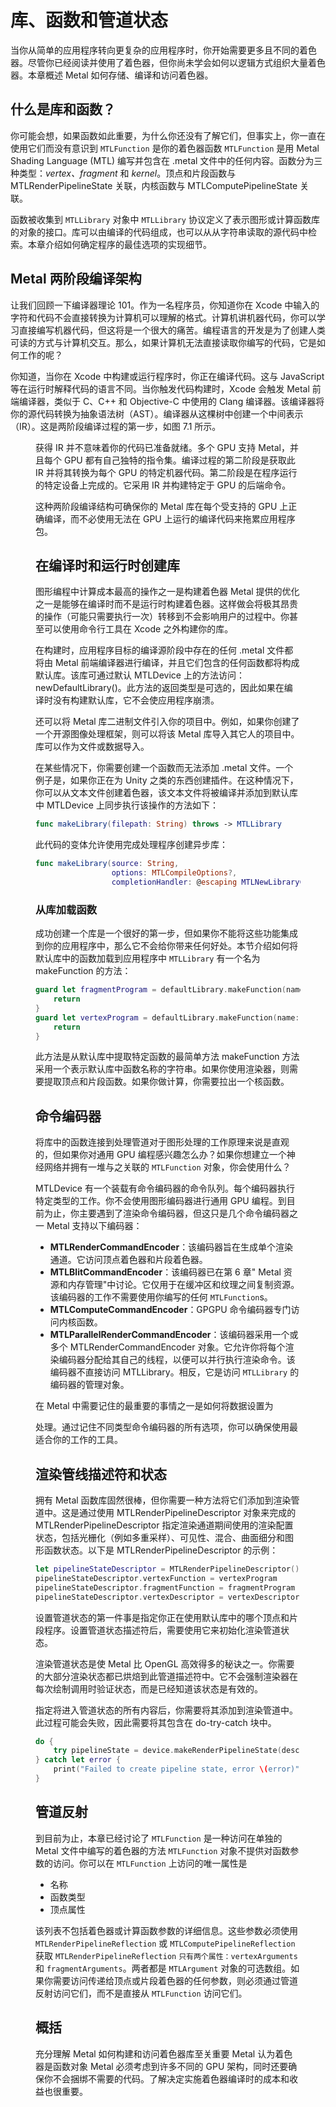# 库、函数和管道状态

<ToBePolishedAfterTranslation />

<Wisdom
  words="一个原创的想法。这不会太难。图书馆里一定充满了它们。"
  author="Stephen Fry"
/>

当你从简单的应用程序转向更复杂的应用程序时，你开始需要更多且不同的着色器。尽管你已经阅读并使用了着色器，但你尚未学会如何以逻辑方式组织大量着色器。本章概述 Metal 如何存储、编译和访问着色器。

## 什么是库和函数？

你可能会想，如果函数如此重要，为什么你还没有了解它们，但事实上，你一直在使用它们而没有意识到 `MTLFunction` 是你的着色器函数 `MTLFunction` 是用 Metal Shading Language (MTL) 编写并包含在 .metal 文件中的任何内容。函数分为三种类型：_vertex、fragment_ 和 _kernel_。顶点和片段函数与 MTLRenderPipelineState 关联，内核函数与 MTLComputePipelineState 关联。

函数被收集到 `MTLLibrary` 对象中 `MTLLibrary` 协议定义了表示图形或计算函数库的对象的接口。库可以由编译的代码组成，也可以从从字符串读取的源代码中检索。本章介绍如何确定程序的最佳选项的实现细节。

## Metal 两阶段编译架构

让我们回顾一下编译器理论 101。作为一名程序员，你知道你在 Xcode 中输入的字符和代码不会直接转换为计算机可以理解的格式。计算机讲机器代码，你可以学习直接编写机器代码，但这将是一个很大的痛苦。编程语言的开发是为了创建人类可读的方式与计算机交互。那么，如果计算机无法直接读取你编写的代码，它是如何工作的呢？

你知道，当你在 Xcode 中构建或运行程序时，你正在编译代码。这与 JavaScript 等在运行时解释代码的语言不同。当你触发代码构建时，Xcode 会触发 Metal 前端编译器，类似于 C、C++ 和 Objective-C 中使用的 Clang 编译器。该编译器将你的源代码转换为抽象语法树（AST）。编译器从这棵树中创建一个中间表示（IR）。这是两阶段编译过程的第一步，如图 7.1 所示。

<Figure
  src={require("./7_1.jpg")}
  num="7.1"
  desc="两阶段编译架构"
  edge="white"
/>

获得 IR 并不意味着你的代码已准备就绪。多个 GPU 支持 Metal，并且每个 GPU 都有自己独特的指令集。编译过程的第二阶段是获取此 IR 并将其转换为每个 GPU 的特定机器代码。第二阶段是在程序运行的特定设备上完成的。它采用 IR 并构建特定于 GPU 的后端命令。

这种两阶段编译结构可确保你的 Metal 库在每个受支持的 GPU 上正确编译，而不必使用无法在 GPU 上运行的编译代码来拖累应用程序包。

## 在编译时和运行时创建库

图形编程中计算成本最高的操作之一是构建着色器 Metal 提供的优化之一是能够在编译时而不是运行时构建着色器。这样做会将极其昂贵的操作（可能只需要执行一次）转移到不会影响用户的过程中。你甚至可以使用命令行工具在 Xcode 之外构建你的库。

在构建时，应用程序目标的编译源阶段中存在的任何 .metal 文件都将由 Metal 前端编译器进行编译，并且它们包含的任何函数都将构成默认库。该库可通过默认 MTLDevice 上的方法访问：newDefaultLibrary()。此方法的返回类型是可选的，因此如果在编译时没有构建默认库，它不会使应用程序崩溃。

还可以将 Metal 库二进制文件引入你的项目中。例如，如果你创建了一个开源图像处理框架，则可以将该 Metal 库导入其它人的项目中。库可以作为文件或数据导入。

在某些情况下，你需要创建一个函数而无法添加 .metal 文件。一个例子是，如果你正在为 Unity 之类的东西创建插件。在这种情况下，你可以从文本文件创建着色器，该文本文件将被编译并添加到默认库中 MTLDevice 上同步执行该操作的方法如下：

```swift
func makeLibrary(filepath: String) throws -> MTLLibrary
```

此代码的变体允许使用完成处理程序创建异步库：

```swift
func makeLibrary(source: String,
                 options: MTLCompileOptions?,
                 completionHandler: @escaping MTLNewLibraryCompletionHandler)
```

### 从库加载函数

成功创建一个库是一个很好的第一步，但如果你不能将这些功能集成到你的应用程序中，那么它不会给你带来任何好处。本节介绍如何将默认库中的函数加载到应用程序中 `MTLLibrary` 有一个名为 makeFunction 的方法：

```swift
guard let fragmentProgram = defaultLibrary.makeFunction(name: "lightingFragment") else {
    return
}
guard let vertexProgram = defaultLibrary.makeFunction(name: "lightingVertex") else {
    return
}
```

此方法是从默认库中提取特定函数的最简单方法 makeFunction 方法采用一个表示默认库中函数名称的字符串。如果你使用渲染器，则需要提取顶点和片段函数。如果你做计算，你需要拉出一个核函数。

## 命令编码器

将库中的函数连接到处理管道对于图形处理的工作原理来说是直观的，但如果你对通用 GPU 编程感兴趣怎么办？如果你想建立一个神经网络并拥有一堆与之关联的 `MTLFunction` 对象，你会使用什么？

MTLDevice 有一个装载有命令编码器的命令队列。每个编码器执行特定类型的工作。你不会使用图形编码器进行通用 GPU 编程。到目前为止，你主要遇到了渲染命令编码器，但这只是几个命令编码器之一 Metal 支持以下编码器：

- **MTLRenderCommandEncoder**：该编码器旨在生成单个渲染通道。它访问顶点着色器和片段着色器。
- **MTLBlitCommandEncoder**：该编码器已在第 6 章" Metal 资源和内存管理"中讨论。它仅用于在缓冲区和纹理之间复制资源。该编码器的工作不需要使用你编写的任何 `MTLFunction`s。
- **MTLComputeCommandEncoder**：GPGPU 命令编码器专门访问内核函数。
- **MTLParallelRenderCommandEncoder**：该编码器采用一个或多个 MTLRenderCommandEncoder 对象。它允许你将每个渲染编码器分配给其自己的线程，以便可以并行执行渲染命令。该编码器不直接访问 MTLLibrary。相反，它是访问 `MTLLibrary` 的编码器的管理对象。

在 Metal 中需要记住的最重要的事情之一是如何将数据设置为

处理。通过记住不同类型命令编码器的所有选项，你可以确保使用最适合你的工作的工具。

## 渲染管线描述符和状态

拥有 Metal 函数库固然很棒，但你需要一种方法将它们添加到渲染管道中。这是通过使用 MTLRenderPipelineDescriptor 对象来完成的 MTLRenderPipelineDescriptor 指定渲染通道期间使用的渲染配置状态，包括光栅化（例如多重采样）、可见性、混合、曲面细分和图形函数状态。以下是 MTLRenderPipelineDescriptor 的示例：

```swift
let pipelineStateDescriptor = MTLRenderPipelineDescriptor()
pipelineStateDescriptor.vertexFunction = vertexProgram
pipelineStateDescriptor.fragmentFunction = fragmentProgram
pipelineStateDescriptor.vertexDescriptor = vertexDescriptor
```

设置管道状态的第一件事是指定你正在使用默认库中的哪个顶点和片段程序。设置管道状态描述符后，需要使用它来初始化渲染管道状态。

渲染管道状态是使 Metal 比 OpenGL 高效得多的秘诀之一。你需要的大部分渲染状态都已烘焙到此管道描述符中。它不会强制渲染器在每次绘制调用时验证状态，而是已经知道该状态是有效的。

指定将进入管道状态的所有内容后，你需要将其添加到渲染管道中。此过程可能会失败，因此需要将其包含在 do-try-catch 块中。

```swift
do {
    try pipelineState = device.makeRenderPipelineState(descriptor: pipelineStateDescriptor)
} catch let error {
    print("Failed to create pipeline state, error \(error)")
}
```

## 管道反射

到目前为止，本章已经讨论了 `MTLFunction` 是一种访问在单独的 Metal 文件中编写的着色器的方法 `MTLFunction` 对象不提供对函数参数的访问。你可以在 `MTLFunction` 上访问的唯一属性是

- 名称
- 函数类型
- 顶点属性

该列表不包括着色器或计算函数参数的详细信息。这些参数必须使用 `MTLRenderPipelineReflection` 或 `MTLComputePipelineReflection` 获取 `MTLRenderPipelineReflection` `只有两个属性：vertexArguments` 和 `fragmentArguments`。两者都是 `MTLArgument` 对象的可选数组。如果你需要访问传递给顶点或片段着色器的任何参数，则必须通过管道反射访问它们，而不是直接从 `MTLFunction` 访问它们。

## 概括

充分理解 Metal 如何构建和访问着色器库至关重要 Metal 认为着色器是函数对象 Metal 必须考虑到许多不同的 GPU 架构，同时还要确保你不会捆绑不需要的代码。了解决定实施着色器编译时的成本和收益也很重要。
